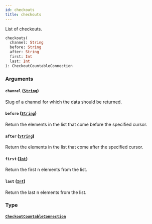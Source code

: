 ```yaml
---
id: checkouts
title: checkouts
---
```


List of checkouts.

```graphql
checkouts(
  channel: String
  before: String
  after: String
  first: Int
  last: Int
): CheckoutCountableConnection

```

### Arguments

#### `channel` ([`String`](/developer/api-reference/scalars/string))

Slug of a channel for which the data should be returned.

#### `before` ([`String`](/developer/api-reference/scalars/string))

Return the elements in the list that come before the specified cursor.

#### `after` ([`String`](/developer/api-reference/scalars/string))

Return the elements in the list that come after the specified cursor.

#### `first` ([`Int`](/developer/api-reference/scalars/int))

Return the first n elements from the list.

#### `last` ([`Int`](/developer/api-reference/scalars/int))

Return the last n elements from the list.

### Type

#### [`CheckoutCountableConnection`](/developer/api-reference/objects/checkout-countable-connection)
